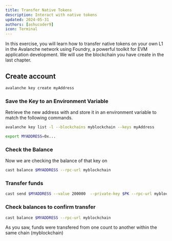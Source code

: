 ```yaml
---
title: Transfer Native Tokens
description: Interact with native tokens 
updated: 2024-05-31
authors: [ashucoder9]
icon: Terminal
---
```


In this exercise, you will learn how to transfer native tokens on your own L1 in the Avalanche network using Foundry, a powerful toolkit for EVM application development. We will use the blockchain you have create in the last chapter.

<Steps>
<Step>

## Create account
```bash
avalanche key create myAddress
```

</Step>
<Step>

### Save the Key to an Environment Variable

Retrieve the new address with and store it in an environment variable to match the following commands.
 
```bash
avalanche key list -l --blockchains myblockchain --keys myAddress
```

```bash
export MYADDRESS=0x...
```

</Step>
<Step>

### Check the Balance

Now we are checking the balance of that key on 

```bash
cast balance $MYADDRESS --rpc-url myblockchain
```

</Step>
<Step>

### Transfer funds

```bash
cast send $MYADDRESS --value 200000  --private-key $PK --rpc-url myblockchain
```

</Step>
<Step>

### Check balances to confirm transfer

```bash
cast balance $MYADDRESS --rpc-url myblockchain
```

</Step>
</Steps>

As you saw, funds were transfered from one count to another within the same chain (myblockchain)
